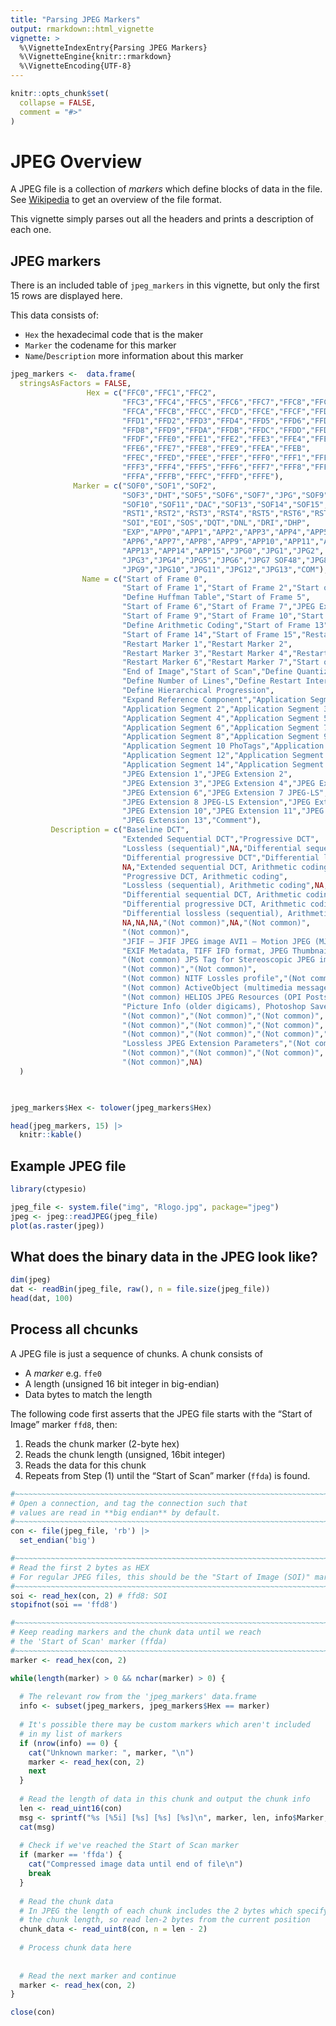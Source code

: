 ```yaml
---
title: "Parsing JPEG Markers"
output: rmarkdown::html_vignette
vignette: >
  %\VignetteIndexEntry{Parsing JPEG Markers}
  %\VignetteEngine{knitr::rmarkdown}
  %\VignetteEncoding{UTF-8}
---
```


```r
knitr::opts_chunk$set(
  collapse = FALSE,
  comment = "#>"
)
```

# JPEG Overview

A JPEG file is a collection of *markers* which define blocks of data
in the file.  See [Wikipedia](https://en.wikipedia.org/wiki/JPEG_File_Interchange_Format)
to get an overview of the file format.

This vignette simply parses out all the headers and prints a 
description of each one.

## JPEG markers

There is an included table of `jpeg_markers` in this vignette, but only the
first 15 rows are displayed here.

This data consists of:

* `Hex` the hexadecimal code that is the maker
* `Marker` the codename for this marker
* `Name`/`Description` more information about this marker

```r
jpeg_markers <-  data.frame(
  stringsAsFactors = FALSE,
                 Hex = c("FFC0","FFC1","FFC2",
                         "FFC3","FFC4","FFC5","FFC6","FFC7","FFC8","FFC9",
                         "FFCA","FFCB","FFCC","FFCD","FFCE","FFCF","FFD0",
                         "FFD1","FFD2","FFD3","FFD4","FFD5","FFD6","FFD7",
                         "FFD8","FFD9","FFDA","FFDB","FFDC","FFDD","FFDE",
                         "FFDF","FFE0","FFE1","FFE2","FFE3","FFE4","FFE5",
                         "FFE6","FFE7","FFE8","FFE9","FFEA","FFEB",
                         "FFEC","FFED","FFEE","FFEF","FFF0","FFF1","FFF2",
                         "FFF3","FFF4","FFF5","FFF6","FFF7","FFF8","FFF9",
                         "FFFA","FFFB","FFFC","FFFD","FFFE"),
              Marker = c("SOF0","SOF1","SOF2",
                         "SOF3","DHT","SOF5","SOF6","SOF7","JPG","SOF9",
                         "SOF10","SOF11","DAC","SOF13","SOF14","SOF15","RST0",
                         "RST1","RST2","RST3","RST4","RST5","RST6","RST7",
                         "SOI","EOI","SOS","DQT","DNL","DRI","DHP",
                         "EXP","APP0","APP1","APP2","APP3","APP4","APP5",
                         "APP6","APP7","APP8","APP9","APP10","APP11","APP12",
                         "APP13","APP14","APP15","JPG0","JPG1","JPG2",
                         "JPG3","JPG4","JPG5","JPG6","JPG7 SOF48","JPG8 LSE",
                         "JPG9","JPG10","JPG11","JPG12","JPG13","COM"),
                Name = c("Start of Frame 0",
                         "Start of Frame 1","Start of Frame 2","Start of Frame 3",
                         "Define Huffman Table","Start of Frame 5",
                         "Start of Frame 6","Start of Frame 7","JPEG Extensions",
                         "Start of Frame 9","Start of Frame 10","Start of Frame 11",
                         "Define Arithmetic Coding","Start of Frame 13",
                         "Start of Frame 14","Start of Frame 15","Restart Marker 0",
                         "Restart Marker 1","Restart Marker 2",
                         "Restart Marker 3","Restart Marker 4","Restart Marker 5",
                         "Restart Marker 6","Restart Marker 7","Start of Image",
                         "End of Image","Start of Scan","Define Quantization Table",
                         "Define Number of Lines","Define Restart Interval",
                         "Define Hierarchical Progression",
                         "Expand Reference Component","Application Segment 0","Application Segment 1",
                         "Application Segment 2","Application Segment 3",
                         "Application Segment 4","Application Segment 5",
                         "Application Segment 6","Application Segment 7",
                         "Application Segment 8","Application Segment 9",
                         "Application Segment 10 PhoTags","Application Segment 11",
                         "Application Segment 12","Application Segment 13",
                         "Application Segment 14","Application Segment 15","JPEG Extension 0",
                         "JPEG Extension 1","JPEG Extension 2",
                         "JPEG Extension 3","JPEG Extension 4","JPEG Extension 5",
                         "JPEG Extension 6","JPEG Extension 7 JPEG-LS",
                         "JPEG Extension 8 JPEG-LS Extension","JPEG Extension 9",
                         "JPEG Extension 10","JPEG Extension 11","JPEG Extension 12",
                         "JPEG Extension 13","Comment"),
         Description = c("Baseline DCT",
                         "Extended Sequential DCT","Progressive DCT",
                         "Lossless (sequential)",NA,"Differential sequential DCT",
                         "Differential progressive DCT","Differential lossless (sequential)",
                         NA,"Extended sequential DCT, Arithmetic coding",
                         "Progressive DCT, Arithmetic coding",
                         "Lossless (sequential), Arithmetic coding",NA,
                         "Differential sequential DCT, Arithmetic coding",
                         "Differential progressive DCT, Arithmetic coding",
                         "Differential lossless (sequential), Arithmetic coding",NA,NA,NA,NA,NA,NA,NA,NA,NA,
                         NA,NA,NA,"(Not common)",NA,"(Not common)",
                         "(Not common)",
                         "JFIF – JFIF JPEG image AVI1 – Motion JPEG (MJPG)",
                         "EXIF Metadata, TIFF IFD format, JPEG Thumbnail (160×120) Adobe XMP","ICC color profile, FlashPix",
                         "(Not common) JPS Tag for Stereoscopic JPEG images",
                         "(Not common)","(Not common)",
                         "(Not common) NITF Lossles profile","(Not common)","(Not common)","(Not common)",
                         "(Not common) ActiveObject (multimedia messages / captions)",
                         "(Not common) HELIOS JPEG Resources (OPI Postscript)",
                         "Picture Info (older digicams), Photoshop Save for Web: Ducky","Photoshop Save As: IRB, 8BIM, IPTC",
                         "(Not common)","(Not common)","(Not common)",
                         "(Not common)","(Not common)","(Not common)",
                         "(Not common)","(Not common)","(Not common)","Lossless JPEG",
                         "Lossless JPEG Extension Parameters","(Not common)",
                         "(Not common)","(Not common)","(Not common)",
                         "(Not common)",NA)
  )
  


jpeg_markers$Hex <- tolower(jpeg_markers$Hex)

head(jpeg_markers, 15) |> 
  knitr::kable()
```



## Example JPEG file

```r
library(ctypesio)

jpeg_file <- system.file("img", "Rlogo.jpg", package="jpeg")
jpeg <- jpeg::readJPEG(jpeg_file)
plot(as.raster(jpeg))
```

## What does the binary data in the JPEG look like?

```r
dim(jpeg)
dat <- readBin(jpeg_file, raw(), n = file.size(jpeg_file)) 
head(dat, 100)
```

## Process all chcunks

A JPEG file is just a sequence of chunks.  A chunk consists of

* A *marker* e.g. `ffe0` 
* A length (unsigned 16 bit integer in big-endian)
* Data bytes to match the length

The following code first asserts that the JPEG file starts with the "Start of Image" marker `ffd8`, 
then:

1. Reads the chunk marker (2-byte hex)
2. Reads the chunk length (unsigned, 16bit integer)
3. Reads the data for this chunk
4. Repeats from Step (1) until the "Start of Scan" marker (`ffda`) is found.

```r
#~~~~~~~~~~~~~~~~~~~~~~~~~~~~~~~~~~~~~~~~~~~~~~~~~~~~~~~~~~~~~~~~~~~~~~~~~~~~
# Open a connection, and tag the connection such that 
# values are read in **big endian** by default.
#~~~~~~~~~~~~~~~~~~~~~~~~~~~~~~~~~~~~~~~~~~~~~~~~~~~~~~~~~~~~~~~~~~~~~~~~~~~~
con <- file(jpeg_file, 'rb') |>
  set_endian('big')

#~~~~~~~~~~~~~~~~~~~~~~~~~~~~~~~~~~~~~~~~~~~~~~~~~~~~~~~~~~~~~~~~~~~~~~~~~~~~
# Read the first 2 bytes as HEX
# For regular JPEG files, this should be the "Start of Image (SOI)" marker
#~~~~~~~~~~~~~~~~~~~~~~~~~~~~~~~~~~~~~~~~~~~~~~~~~~~~~~~~~~~~~~~~~~~~~~~~~~~~
soi <- read_hex(con, 2) # ffd8: SOI
stopifnot(soi == 'ffd8')

#~~~~~~~~~~~~~~~~~~~~~~~~~~~~~~~~~~~~~~~~~~~~~~~~~~~~~~~~~~~~~~~~~~~~~~~~~~~~
# Keep reading markers and the chunk data until we reach
# the 'Start of Scan' marker (ffda)
#~~~~~~~~~~~~~~~~~~~~~~~~~~~~~~~~~~~~~~~~~~~~~~~~~~~~~~~~~~~~~~~~~~~~~~~~~~~~
marker <- read_hex(con, 2)

while(length(marker) > 0 && nchar(marker) > 0) {
  
  # The relevant row from the 'jpeg_markers' data.frame
  info <- subset(jpeg_markers, jpeg_markers$Hex == marker)
  
  # It's possible there may be custom markers which aren't included
  # in my list of markers
  if (nrow(info) == 0) {
    cat("Unknown marker: ", marker, "\n")
    marker <- read_hex(con, 2)
    next
  }
  
  # Read the length of data in this chunk and output the chunk info
  len <- read_uint16(con)
  msg <- sprintf("%s [%5i] [%s] [%s] [%s]\n", marker, len, info$Marker, info$Name, info$Description)
  cat(msg)
  
  # Check if we've reached the Start of Scan marker
  if (marker == 'ffda') {
    cat("Compressed image data until end of file\n")
    break
  }
  
  # Read the chunk data 
  # In JPEG the length of each chunk includes the 2 bytes which specify 
  # the chunk length, so read len-2 bytes from the current position
  chunk_data <- read_uint8(con, n = len - 2)
  
  # Process chunk data here
  
  
  # Read the next marker and continue
  marker <- read_hex(con, 2)
}

close(con)
```

















